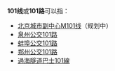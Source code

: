 {{线路名消歧义}}
'''101线'''或'''101路'''可以指：
* [[北京城市副中心M101线|北京城市副中心M101线]]（规划中）
* [[泉州公交101路|泉州公交101路]]
* [[蚌埠公交101路|蚌埠公交101路]]
* [[郑州公交101路|郑州公交101路]]
* [[過海隧道巴士101線|過海隧道巴士101線]]

{{disambig|cat=四字路线名消歧义}}